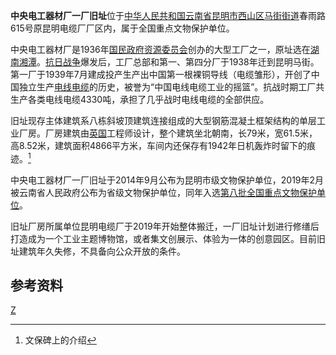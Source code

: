 {{coord|25|01|45|N|102|37|57|E|region:CN_type:landmark|display=title}}
{{文物保护单位
| 级别 = 全国
| 图片 = [[File:中央电工器材厂一厂旧址.jpg|280px]]
| 名称 = 中央电工器材厂一厂旧址
| 编号 = 8-0721-5-205
| 分类 = 近现代重要史迹及代表性建筑
| 时代 = 1939年
| 所在 = [[云南省|云南省]][[昆明市|昆明市]][[西山区|西山区]]
| 登录 = 2019年
| Cat = 云南全国重点文物保护单位
|备注 = {{maplink|frame=yes|plain=yes|type=point|frame-lat=25.029342|frame-long=102.632725|zoom=14|coord={{coord|25.029342|102.632725}}}}
}}
'''中央电工器材厂一厂旧址'''位于[[中华人民共和国|中华人民共和国]][[云南省|云南省]][[昆明市|昆明市]][[西山区|西山区]][[马街街道|马街街道]]春雨路615号原昆明电缆厂厂区内，属于全国重点文物保护单位。

中央电工器材厂是1936年[[国民政府|国民政府]][[资源委员会|资源委员会]]创办的大型工厂之一，原址选在[[湖南|湖南]][[湘潭|湘潭]]。[[抗日战争|抗日战争]]爆发后，工厂总部和第一、第四分厂于1938年迁到昆明马街。第一厂于1939年7月建成投产生产出中国第一根裸铜导线（电缆雏形），开创了中国独立生产[[电线|电线]][[电缆|电缆]]的历史，被誉为“中国电线电缆工业的摇篮”。抗战时期工厂共生产各类电线电缆4330吨，承担了几乎战时电线电缆的全部供应。

旧址现存主体建筑系八栋斜坡顶建筑连接组成的大型钢筋混凝土框架结构的单层工业厂房。厂房建筑由[[英国|英国]]工程师设计，整个建筑坐北朝南，长79米，宽61.5米，高8.52米，建筑面积4866平方米，车间内还保存有1942年日机轰炸时留下的痕迹。<ref>文保碑上的介绍</ref>

中央电工器材厂一厂旧址于2014年9月公布为昆明市级文物保护单位，2019年2月被云南省人民政府公布为省级文物保护单位，同年入选[[第八批全国重点文物保护单位|第八批全国重点文物保护单位]]。

旧址厂房所属单位昆明电缆厂于2019年开始整体搬迁，一厂旧址计划进行修缮后打造成为一个工业主题博物馆，或者集文创展示、体验为一体的创意园区。目前旧址建筑年久失修，不具备向公众开放的条件。

==参考资料==
{{reflist}}
{{云南全国重点文物保护单位}}
[[Category:西山区|Z]]